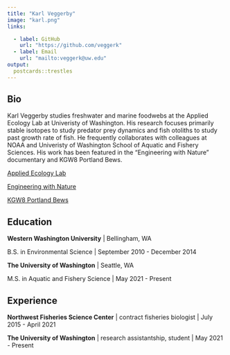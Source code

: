 ```yaml
---
title: "Karl Veggerby"
image: "karl.png"
links:

  - label: GitHub
    url: "https://github.com/veggerk"
  - label: Email
    url: "mailto:veggerk@uw.edu"
output:
  postcards::trestles
---
```

 
## Bio


Karl Veggerby studies freshwater and marine foodwebs at the Applied Ecology Lab at Univeristy of Washington. His research focuses primarily stable isotopes to study predator prey dynamics and fish otoliths to study past growth rate of fish. He frequently collaborates with colleagues at NOAA and Univeristy of Washington School of Aquatic and Fishery Sciences. His work has been featured in the "Engineering with Nature" documentary and KGW8 Portland Bews. 

[Applied Ecology Lab](https://depts.washington.edu/appliedecology/)

[Engineering with Nature](https://leapingfrogfilms.com/thorton.html)

[KGW8 Portland Bews](https://www.kgw.com/article/tech/science/environment/scientists-studying-effect-of-hatchery-raised-salmon-on-wild-salmon/283-dbd813f4-af2c-4d3f-abe1-a050ad0e905e)

## Education

**Western Washington University** | Bellingham, WA

B.S. in Environmental Science | September 2010 - December 2014

**The University of Washington** | Seattle, WA

M.S. in Aquatic and Fishery Science | May 2021 - Present

## Experience

**Northwest Fisheries Science Center** | contract fisheries biologist | July 2015 - April 2021

**The University of Washington** | research assistantship, student | May 2021 - Present
